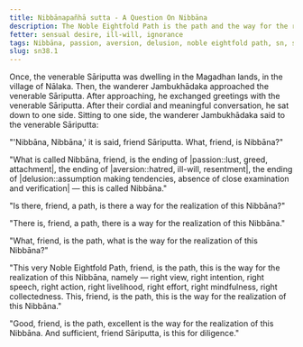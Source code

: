 ```yaml
---
title: Nibbānapañhā sutta - A Question On Nibbāna
description: The Noble Eightfold Path is the path and the way for the realization of Nibbāna.
fetter: sensual desire, ill-will, ignorance
tags: Nibbāna, passion, aversion, delusion, noble eightfold path, sn, sn35-44, sn38
slug: sn38.1
---
```


Once, the venerable Sāriputta was dwelling in the Magadhan lands, in the village of Nālaka. Then, the wanderer Jambukhādaka approached the venerable Sāriputta. After approaching, he exchanged greetings with the venerable Sāriputta. After their cordial and meaningful conversation, he sat down to one side. Sitting to one side, the wanderer Jambukhādaka said to the venerable Sāriputta:

"'Nibbāna, Nibbāna,' it is said, friend Sāriputta. What, friend, is Nibbāna?"

"What is called Nibbāna, friend, is the ending of |passion::lust, greed, attachment|, the ending of |aversion::hatred, ill-will, resentment|, the ending of |delusion::assumption making tendencies, absence of close examination and verification| — this is called Nibbāna."

"Is there, friend, a path, is there a way for the realization of this Nibbāna?"

"There is, friend, a path, there is a way for the realization of this Nibbāna."

"What, friend, is the path, what is the way for the realization of this Nibbāna?"

"This very Noble Eightfold Path, friend, is the path, this is the way for the realization of this Nibbāna, namely — right view, right intention, right speech, right action, right livelihood, right effort, right mindfulness, right collectedness. This, friend, is the path, this is the way for the realization of this Nibbāna."

"Good, friend, is the path, excellent is the way for the realization of this Nibbāna. And sufficient, friend Sāriputta, is this for diligence."
